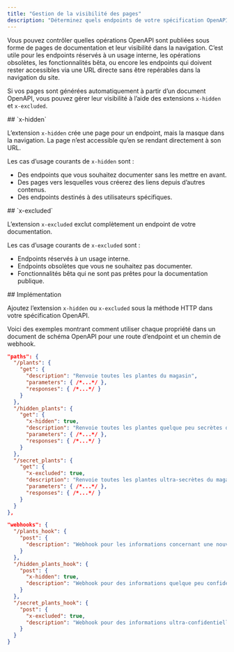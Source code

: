 ```yaml
---
title: "Gestion de la visibilité des pages"
description: "Déterminez quels endpoints de votre spécification OpenAPI apparaissent dans la navigation de votre documentation"
---
```


Vous pouvez contrôler quelles opérations OpenAPI sont publiées sous forme de pages de documentation et leur visibilité dans la navigation. C’est utile pour les endpoints réservés à un usage interne, les opérations obsolètes, les fonctionnalités bêta, ou encore les endpoints qui doivent rester accessibles via une URL directe sans être repérables dans la navigation du site.

Si vos pages sont générées automatiquement à partir d’un document OpenAPI, vous pouvez gérer leur visibilité à l’aide des extensions `x-hidden` et `x-excluded`.



<div id="x-hidden">
  ## `x-hidden`
</div>

L’extension `x-hidden` crée une page pour un endpoint, mais la masque dans la navigation. La page n’est accessible qu’en se rendant directement à son URL.

Les cas d’usage courants de `x-hidden` sont :

- Des endpoints que vous souhaitez documenter sans les mettre en avant.
- Des pages vers lesquelles vous créerez des liens depuis d’autres contenus.
- Des endpoints destinés à des utilisateurs spécifiques.



<div id="x-excluded">
  ## `x-excluded`
</div>

L’extension `x-excluded` exclut complètement un endpoint de votre documentation.

Les cas d’usage courants de `x-excluded` sont :

- Endpoints réservés à un usage interne.
- Endpoints obsolètes que vous ne souhaitez pas documenter.
- Fonctionnalités bêta qui ne sont pas prêtes pour la documentation publique.



<div id="implementation">
  ## Implémentation
</div>

Ajoutez l’extension `x-hidden` ou `x-excluded` sous la méthode HTTP dans votre spécification OpenAPI.

Voici des exemples montrant comment utiliser chaque propriété dans un document de schéma OpenAPI pour une route d’endpoint et un chemin de webhook.

```json {11, 19}
"paths": {
  "/plants": {
    "get": {
      "description": "Renvoie toutes les plantes du magasin",
      "parameters": { /*...*/ },
      "responses": { /*...*/ }
    }
  },
  "/hidden_plants": {
    "get": {
      "x-hidden": true,
      "description": "Renvoie toutes les plantes quelque peu secrètes du magasin",
      "parameters": { /*...*/ },
      "responses": { /*...*/ }
    }
  },
  "/secret_plants": {
    "get": {
      "x-excluded": true,
      "description": "Renvoie toutes les plantes ultra-secrètes du magasin (ne pas publier ce point de terminaison !)",
      "parameters": { /*...*/ },
      "responses": { /*...*/ }
    }
  }
},
```

```json {9, 15}
"webhooks": {
  "/plants_hook": {
    "post": {
      "description": "Webhook pour les informations concernant une nouvelle plante ajoutée au magasin",
    }
  },
  "/hidden_plants_hook": {
    "post": {
      "x-hidden": true,
      "description": "Webhook pour des informations quelque peu confidentielles concernant une nouvelle plante ajoutée au magasin"
    }
  },
  "/secret_plants_hook": {
    "post": {
      "x-excluded": true,
      "description": "Webhook pour des informations ultra-confidentielles concernant une nouvelle plante ajoutée au magasin (ne pas publier ce point de terminaison !)"
    }
  }
}
```
